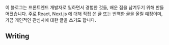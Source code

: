 이 블로그는 프론트엔드 개발자로 일하면서 경험한 것들, 배운 점을 남겨두기 위해 만들어졌습니다.
주로 React, Next.js 에 대해 직접 쓴 글 또는 번역한 글을 올릴 예정이며, 가끔 개인적인 관심사에 대한 글을 쓰기도 합니다.

## Writing
